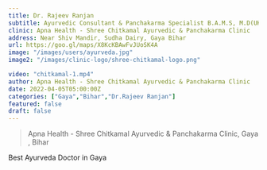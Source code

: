 ```yaml
---
title: Dr. Rajeev Ranjan
subtitle: Ayurvedic Consultant & Panchakarma Specialist B.A.M.S, M.D(UK), C.C.Y.P.(B.H.U) Associate Professor (DAMCH), Siwan Ex. Ayurvedic Medical Officer Bihar Govt. & Jiwa Ayurveda
clinic: Apna Health - Shree Chitkamal Ayurvedic & Panchakarma Clinic
address: Near Shiv Mandir, Sudha Dairy, Gaya Bihar
url: https://goo.gl/maps/X8KcKBAwFvJUoSK4A
image: "/images/users/ayurveda.jpg"
image2: "/images/clinic-logo/shree-chitkamal-logo.png"

video: "chitkamal-1.mp4"
author: Apna Health - Shree Chitkamal Ayurvedic & Panchakarma Clinic
date: 2022-04-05T05:00:00Z
categories: ["Gaya","Bihar","Dr.Rajeev Ranjan"]
featured: false
draft: false    
---
```



<Blockquote name="Apna Health">
 Apna Health - Shree Chitkamal Ayurvedic & Panchakarma Clinic, Gaya , Bihar
</Blockquote>

Best Ayurveda Doctor in Gaya
